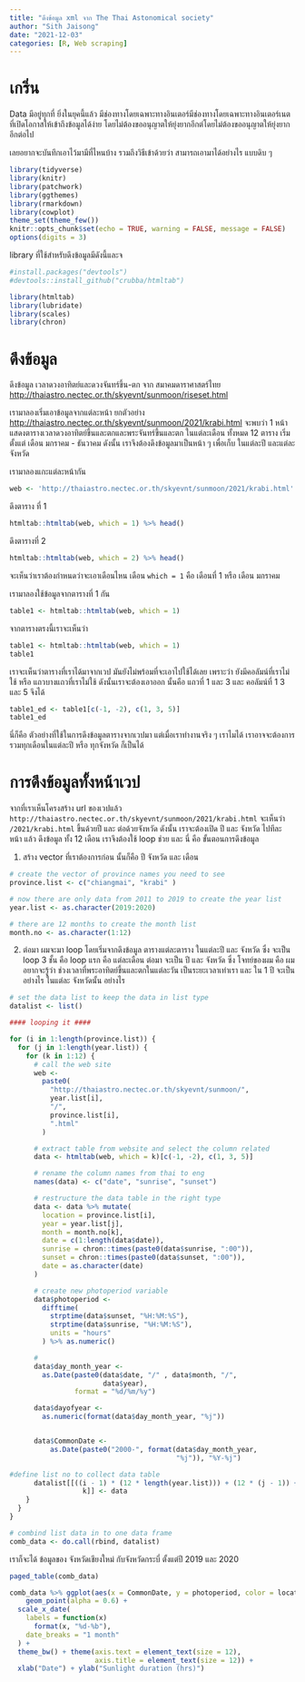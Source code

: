```yaml
---
title: "ดึงข้อมูล xml จาก The Thai Astonomical society"
author: "Sith Jaisong"
date: "2021-12-03"
categories: [R, Web scraping]
---
```


# เกริ่น

Data มีอยู่ทุกที่ ยิ่งในยุคนี้แล้ว มีช่องทางโดยเฉพาะทางอินเตอร์มีช่องทางโดยเฉพาะทางอินเตอร์เนต ที่เปิดโอกาสให้เข้าถึงข้อมูลได้ง่าย โดยไม่ต้องขออนุญาตให้ยุ่งยากอีกต่โดยไม่ต้องขออนุญาตให้ยุ่งยากอีกต่อไป

เลยอยากจะบันทึกเอาไว้มามีที่ไหนบ้าง รวมถึงวิธีเข้าด้วยว่า สามารถเอามาได้อย่างไร แบบดิบ ๆ

```r
library(tidyverse)
library(knitr)
library(patchwork)
library(ggthemes)
library(rmarkdown)
library(cowplot)
theme_set(theme_few())
knitr::opts_chunk$set(echo = TRUE, warning = FALSE, message = FALSE)
options(digits = 3)
```

library ที่ใช้สำหรับดึงข้อมูลมีดังนี้และจ

```r
#install.packages("devtools")
#devtools::install_github("crubba/htmltab")

library(htmltab)
library(lubridate)
library(scales)
library(chron)
```

# ดึงข้อมูล

ดึงข้อมูล เวลาดวงอาทิตย์และดวงจันทร์ขึ้น-ตก จาก สมาคมดาราศาสตร์ไทย <http://thaiastro.nectec.or.th/skyevnt/sunmoon/riseset.html>

เรามาลองเริ่มเอาข้อมูลจากแต่ละหน้า ยกตัวอย่าง <http://thaiastro.nectec.or.th/skyevnt/sunmoon/2021/krabi.html> จะพบว่า 1 หน้า แสดงตารางเวลาดวงอาทิตย์ขึ้นและตกและพระจันทร์ขึ้นและตก ในแต่ละเดือน ทั้งหมด 12 ตาราง เริ่มตั้งแต่ เดือน มกราคม - ธันวาคม ดังนั้น เราจึงต้องดึงข้อมูลมาเป็นหน้า ๆ เพื่อเก็บ ในแต่ละปี และแต่ละจังหวัด

เรามาลองแกะแต่ละหน้ากัน

```r
web <- 'http://thaiastro.nectec.or.th/skyevnt/sunmoon/2021/krabi.html'
```

ดึงตาราง ที่ 1

```r
htmltab::htmltab(web, which = 1) %>% head()
```

ดึงตารางที่ 2

```r
htmltab::htmltab(web, which = 2) %>% head()
```

จะเห็นว่าเราต้องกำหนดว่าจะเอาเดือนไหน เดือน `which = 1` คือ เดือนที่ 1 หรือ เดือน มกราคม

เรามาลองใช้ข้อมูลจากตารางที่ 1 กัน

```r
table1 <- htmltab::htmltab(web, which = 1)
```

จากตารางตรงนี้เราจะเห็นว่า

```r
table1 <- htmltab::htmltab(web, which = 1)
table1
```

เราจะเห็นว่าตารางที่เราได้มาจากเวป มันยังไม่พร้อมที่จะเอาไปใช้ได้เลย เพราะว่า ยังมีคอลัมน์ที่เราไม่ใช้ หรือ แถวบางแถวที่เราไม่ใช้ ดังนั้นเราจะต้องเอาออก นั้นคือ แถวที่ 1 และ 3 และ คอลัมน์ที่ 1 3 และ 5 จึงได้

```r
table1_ed <- table1[c(-1, -2), c(1, 3, 5)]
table1_ed
```

นี่ก็คือ ตัวอย่างที่ใช้ในการดึงข้อมูลตารางจากเวปมา แต่เมื่อเราทำงานจริง ๆ เราไมได้ เราอาจจะต้องการ รวมทุกเดือนในแต่ละปี หรือ ทุกจังหวัด ก็เป็นได้

# การดึงข้อมูลทั้งหน้าเวป

จากที่เราเห็นโครงสร้าง url ของเวปแล้ว `http://thaiastro.nectec.or.th/skyevnt/sunmoon/2021/krabi.html` จะเห็นว่า `/2021/krabi.html` ขึ้นด้วยปี และ ต่อด้วยจังหวัด ดังนั้น เราจะต้องเปิด ปี และ จังหวัด ไปทีละ หน้า แล้ว ดึงข้อมูล ทั้ง 12 เดือน เราจึงต้องใช้ loop ช่วย และ นี่ คือ ขั้นตอนการดึงข้อมูล

1.  สร้าง vector ที่เราต้องการก่อน นั้นก็คือ ปี จังหวัด และ เดือน

```r
# create the vector of province names you need to see
province.list <- c("chiangmai", "krabi" )

# now there are only data from 2011 to 2019 to create the year list
year.list <- as.character(2019:2020)

# there are 12 months to create the month list
month.no <- as.character(1:12)
```

2.  ต่อมา ผมจะมา loop โดยเริ่มจากดึงข้อมูล ตารางแต่ละตาราง ในแต่ละปี และ จังหวัด ซึ่ง จะเป็น loop 3 ชั้น คือ loop แรก คือ แต่ละเดือน ต่อมา จะเป็น ปี และ จังหวัด ซึ่ง โจทย์ของผม คือ ผมอยากจะรู้ว่า ช่วงเวลาที่พระอาทิตย์ขึ้นและตกในแต่ละวัน เป็นระยะเวลาเท่าเรา และ ใน 1 ปี จะเป็นอย่างไร ในแต่ละ จังหวัดนั้น อย่างไร

```r
# set the data list to keep the data in list type
datalist <- list()

#### looping it ####

for (i in 1:length(province.list)) {
  for (j in 1:length(year.list)) {
    for (k in 1:12) {
      # call the web site
      web <-
        paste0(
          "http://thaiastro.nectec.or.th/skyevnt/sunmoon/",
          year.list[i],
          "/",
          province.list[i],
          ".html"
        )

      # extract table from website and select the column related
      data <- htmltab(web, which = k)[c(-1, -2), c(1, 3, 5)]

      # rename the column names from thai to eng
      names(data) <- c("date", "sunrise", "sunset")

      # restructure the data table in the right type
      data <- data %>% mutate(
        location = province.list[i],
        year = year.list[j],
        month = month.no[k],
        date = c(1:length(data$date)),
        sunrise = chron::times(paste0(data$sunrise, ":00")),
        sunset = chron::times(paste0(data$sunset, ":00")),
        date = as.character(date)
      )

      # create new photoperiod variable
      data$photoperiod <-
        difftime(
          strptime(data$sunset, "%H:%M:%S"),
          strptime(data$sunrise, "%H:%M:%S"),
          units = "hours"
        ) %>% as.numeric()

      #
      data$day_month_year <-
        as.Date(paste0(data$date, "/" , data$month, "/",
                       data$year),
                format = "%d/%m/%y")

      data$dayofyear <-
        as.numeric(format(data$day_month_year, "%j"))


      data$CommonDate <-
          as.Date(paste0("2000-", format(data$day_month_year,
                                         "%j")), "%Y-%j")

#define list no to collect data table
      datalist[[((i - 1) * (12 * length(year.list))) + (12 * (j - 1)) +
                  k]] <- data
    }
  }
}

# combind list data in to one data frame
comb_data <- do.call(rbind, datalist)
```

เราก็จะได้ ข้อมูลของ จังหวัดเชียงใหม่ กับจังหวัดกระบี่ ตั้งแต่ปี 2019 และ 2020

```r
paged_table(comb_data)
```

```r
comb_data %>% ggplot(aes(x = CommonDate, y = photoperiod, color = location)) +
    geom_point(alpha = 0.6) +
  scale_x_date(
    labels = function(x)
      format(x, "%d-%b"),
    date_breaks = "1 month"
  ) +
  theme_bw() + theme(axis.text = element_text(size = 12),
                     axis.title = element_text(size = 12)) +
  xlab("Date") + ylab("Sunlight duration (hrs)") 
```
